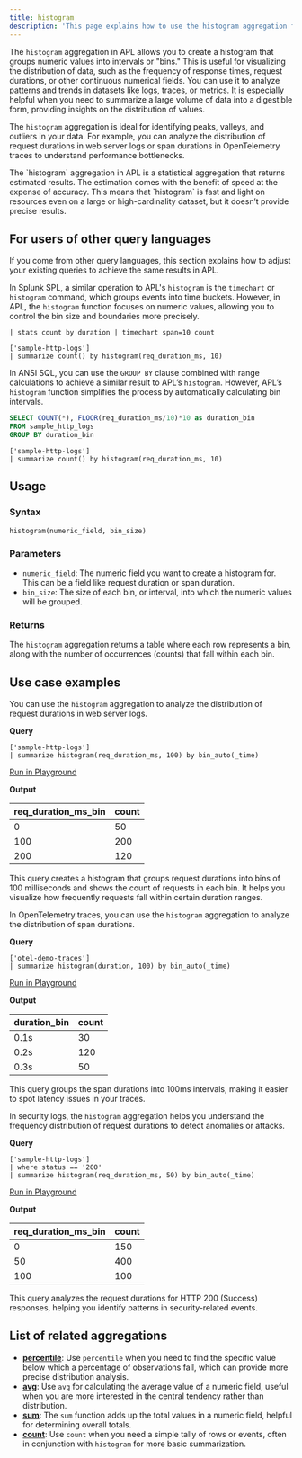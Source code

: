 ```yaml
---
title: histogram
description: 'This page explains how to use the histogram aggregation function in APL.'
---
```


The `histogram` aggregation in APL allows you to create a histogram that groups numeric values into intervals or "bins." This is useful for visualizing the distribution of data, such as the frequency of response times, request durations, or other continuous numerical fields. You can use it to analyze patterns and trends in datasets like logs, traces, or metrics. It is especially helpful when you need to summarize a large volume of data into a digestible form, providing insights on the distribution of values.

The `histogram` aggregation is ideal for identifying peaks, valleys, and outliers in your data. For example, you can analyze the distribution of request durations in web server logs or span durations in OpenTelemetry traces to understand performance bottlenecks.

<Note>
The `histogram` aggregation in APL is a statistical aggregation that returns estimated results. The estimation comes with the benefit of speed at the expense of accuracy. This means that `histogram` is fast and light on resources even on a large or high-cardinality dataset, but it doesn’t provide precise results.
</Note>

## For users of other query languages

If you come from other query languages, this section explains how to adjust your existing queries to achieve the same results in APL.

<AccordionGroup>
<Accordion title="Splunk SPL users">

In Splunk SPL, a similar operation to APL's `histogram` is the `timechart` or `histogram` command, which groups events into time buckets. However, in APL, the `histogram` function focuses on numeric values, allowing you to control the bin size and boundaries more precisely.

<CodeGroup>

```splunk Splunk example
| stats count by duration | timechart span=10 count
```

```kusto APL equivalent
['sample-http-logs']
| summarize count() by histogram(req_duration_ms, 10)
```

</CodeGroup>

</Accordion>

<Accordion title="ANSI SQL users">

In ANSI SQL, you can use the `GROUP BY` clause combined with range calculations to achieve a similar result to APL’s `histogram`. However, APL’s `histogram` function simplifies the process by automatically calculating bin intervals.

<CodeGroup>

```sql SQL example
SELECT COUNT(*), FLOOR(req_duration_ms/10)*10 as duration_bin
FROM sample_http_logs
GROUP BY duration_bin
```

```kusto APL equivalent
['sample-http-logs']
| summarize count() by histogram(req_duration_ms, 10)
```

</CodeGroup>

</Accordion>
</AccordionGroup>

## Usage

### Syntax

```kusto
histogram(numeric_field, bin_size)
```

### Parameters

- `numeric_field`: The numeric field you want to create a histogram for. This can be a field like request duration or span duration.
- `bin_size`: The size of each bin, or interval, into which the numeric values will be grouped.

### Returns

The `histogram` aggregation returns a table where each row represents a bin, along with the number of occurrences (counts) that fall within each bin.

## Use case examples

<Tabs>
<Tab title="Log analysis">

You can use the `histogram` aggregation to analyze the distribution of request durations in web server logs.

**Query**

```kusto
['sample-http-logs']
| summarize histogram(req_duration_ms, 100) by bin_auto(_time)
```

[Run in Playground](https://play.axiom.co/axiom-play-qf1k/explorer?initForm=%7B%22apl%22%3A%22%5B'sample-http-logs'%5D%20%7C%20summarize%20histogram(req_duration_ms%2C%20100)%20by%20bin_auto(_time)%22%7D)

**Output**

| req_duration_ms_bin | count |
|---------------------|-------|
| 0                   | 50    |
| 100                 | 200   |
| 200                 | 120   |

This query creates a histogram that groups request durations into bins of 100 milliseconds and shows the count of requests in each bin. It helps you visualize how frequently requests fall within certain duration ranges.

</Tab>
<Tab title="OpenTelemetry traces">

In OpenTelemetry traces, you can use the `histogram` aggregation to analyze the distribution of span durations.

**Query**

```kusto
['otel-demo-traces']
| summarize histogram(duration, 100) by bin_auto(_time)
```

[Run in Playground](https://play.axiom.co/axiom-play-qf1k/explorer?initForm=%7B%22apl%22%3A%22%5B'otel-demo-traces'%5D%20%7C%20summarize%20histogram(duration%2C%20100)%20by%20bin_auto(_time)%22%7D)

**Output**

| duration_bin | count |
|--------------|-------|
| 0.1s         | 30    |
| 0.2s         | 120   |
| 0.3s         | 50    |

This query groups the span durations into 100ms intervals, making it easier to spot latency issues in your traces.

</Tab>
<Tab title="Security logs">

In security logs, the `histogram` aggregation helps you understand the frequency distribution of request durations to detect anomalies or attacks.

**Query**

```kusto
['sample-http-logs']
| where status == '200'
| summarize histogram(req_duration_ms, 50) by bin_auto(_time)
```

[Run in Playground](https://play.axiom.co/axiom-play-qf1k/explorer?initForm=%7B%22apl%22%3A%22%5B'sample-http-logs'%5D%20%7C%20where%20status%20%3D%3D%20'200'%20%7C%20summarize%20histogram(req_duration_ms%2C%2050)%20by%20bin_auto(_time)%22%7D)

**Output**

| req_duration_ms_bin | count |
|---------------------|-------|
| 0                   | 150    |
| 50                  | 400    |
| 100                 | 100    |

This query analyzes the request durations for HTTP 200 (Success) responses, helping you identify patterns in security-related events.

</Tab>
</Tabs>

## List of related aggregations

- [**percentile**](/apl/aggregation-function/percentile): Use `percentile` when you need to find the specific value below which a percentage of observations fall, which can provide more precise distribution analysis.
- [**avg**](/apl/aggregation-function/avg): Use `avg` for calculating the average value of a numeric field, useful when you are more interested in the central tendency rather than distribution.
- [**sum**](/apl/aggregation-function/sum): The `sum` function adds up the total values in a numeric field, helpful for determining overall totals.
- [**count**](/apl/aggregation-function/count): Use `count` when you need a simple tally of rows or events, often in conjunction with `histogram` for more basic summarization.
